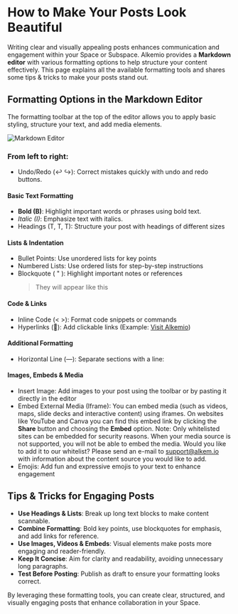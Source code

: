 # How to Make Your Posts Look Beautiful

Writing clear and visually appealing posts enhances communication and engagement within your Space or Subspace. Alkemio provides a **Markdown editor** with various formatting options to help structure your content effectively. This page explains all the available formatting tools and shares some tips & tricks to make your posts stand out.

## Formatting Options in the Markdown Editor

The formatting toolbar at the top of the editor allows you to apply basic styling, structure your text, and add media elements.

![Markdown Editor](/markdown-options.png)

### From left to right:

- Undo/Redo (↩️ ↪️): Correct mistakes quickly with undo and redo buttons.

#### Basic Text Formatting

- **Bold (B)**: Highlight important words or phrases using bold text.
- _Italic (I)_: Emphasize text with italics.
- Headings (T, T, T): Structure your post with headings of different sizes

#### Lists & Indentation

- Bullet Points: Use unordered lists for key points
- Numbered Lists: Use ordered lists for step-by-step instructions
- Blockquote ( " ): Highlight important notes or references
  > They will appear like this

#### Code & Links

- Inline Code (< >): Format code snippets or commands
- Hyperlinks (🔗): Add clickable links (Example: [Visit Alkemio](https://alkem.io))

#### Additional Formatting

- Horizontal Line (—): Separate sections with a line:

#### Images, Embeds & Media

- Insert Image: Add images to your post using the toolbar or by pasting it directly in the editor
- Embed External Media (Iframe): You can embed media (such as videos, maps, slide decks and interactive content) using iframes.
  On websites like YouTube and Canva you can find this embed link by clicking the **Share** button and choosing the **Embed** option.
  Note: Only whitelisted sites can be embedded for security reasons. When your media source is not supported, you will not be able to embed the media. Would you like to add it to our whitelist? Please send an e-mail to support@alkem.io with information about the content source you would like to add.
- Emojis: Add fun and expressive emojis to your text to enhance engagement

## Tips & Tricks for Engaging Posts

- **Use Headings & Lists**: Break up long text blocks to make content scannable.
- **Combine Formatting**: Bold key points, use blockquotes for emphasis, and add links for reference.
- **Use Images, Videos & Embeds**: Visual elements make posts more engaging and reader-friendly.
- **Keep It Concise**: Aim for clarity and readability, avoiding unnecessary long paragraphs.
- **Test Before Posting**: Publish as draft to ensure your formatting looks correct.

By leveraging these formatting tools, you can create clear, structured, and visually engaging posts that enhance collaboration in your Space.
